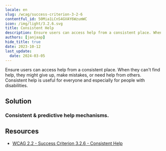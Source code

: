 ```yaml
---
locale: en
slug: /wcag/success-criterion-3-2-6
contentful_id: 50Mia1LCnS4GVAY6WzumWC
icon: /img/light/3.2.6.svg
title: Consistent Help
description: Ensure users can access help from a consistent place. When they can't find help, they might give up, make mistakes, or need help from others.
authors: [janjaap]
hide_title: true
date: 2023-10-12
last_update:
  date: 2024-03-05
---
```


<Hero
  title="Consistent Help"
  image="/img/light/3.2.6.svg"
  alt="WCAG 3.2.6 - Logo"
  prefix="Success Criterion 3.2.6"
  suffix="Level A"
/>

Ensure users can access help from a consistent place. When they can't find help, they might give up, make mistakes, or need help from others. Consistent help is useful for everyone and especially for people with disabilities.

## Solution

### Consistent & predictive help mechanisms.

<CodeSample id="consistent-help" locale="en"/>

## Resources

- [WCAG 2.2 - Success Criterion 3.2.6 - Consistent Help](https://www.w3.org/TR/WCAG22/#consistent-help)

